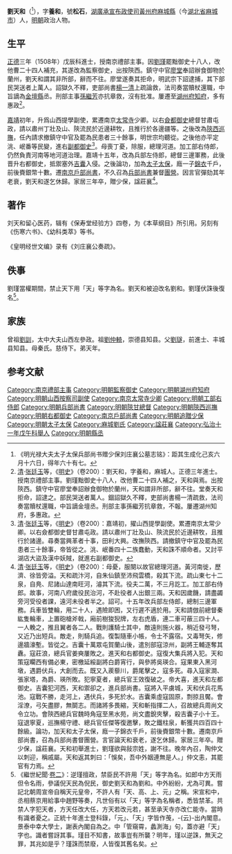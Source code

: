 {{明清人物信息框
| 姓名 = 劉天和
| 原名 =
| 圖片名稱= 
| 圖片大小 =
| 圖片說明 = 
| 最高職務 = 光祿大夫太子太保兵部尚書
| 國家 = 大明
| 爵位 =
| 籍貫 = [[湖廣承宣布政使司|湖廣承宣布政使司]][[黃州府|黃州府]][[麻城縣|麻城縣]]
| 族裔 = 漢族
| 字號 = 字養和，號松石
| 諡號 = 莊襄
| 出生日期 = [[成化|成化]]十五年（1479年）六月十六日
| 出生地點 = [[湖廣承宣布政使司|湖廣]][[麻城縣|麻城縣]]
| 逝世日期 = [[嘉靖|嘉靖]]二十四年十二月甲寅<br>（1546年1月27日）
| 逝世地點 = [[湖廣承宣布政使司|湖廣]][[麻城縣|麻城縣]]
| 墓葬 =
| 配偶 =娶王氏
| 親屬 =
| 出身 = 
* 弘治十一年戊午科舉人
* 正德三年戊辰科殿科進士出身
| 經歷 = 
| 著作 =
}}
'''劉天和'''（{{bd|1479年|7月5日|1545年|1月27日|Liu刘}}<ref>《明光禄大夫太子太保兵部尚书赠少保刘庄襄公墓志铭》：距其生成化己亥六月十六日，得年六十有七。</ref>），字'''養和'''，號'''松石'''，[[湖廣承宣布政使司|湖廣承宣布政使司]][[黃州府|黃州府]][[麻城縣|麻城縣]]（今[[湖北省|湖北省]][[麻城市|麻城市]]）人，[[明朝|明朝]]政治人物。

==生平==
[[正德_(明朝)|正德]]三年（1508年）戊辰科進士，授南京禮部主事。因[[劉瑾|劉瑾]]罷黜御史十八人，改他曹二十四人補充，其遂改為監察御史，出按陝西。鎮守中官[[廖堂|廖堂]]奉詔辦食御物於蘭州，劉天和謂其非所部，辭而不往。廖堂遂奏其拒命，明武宗下詔逮捕，其下部民哭送者上萬人。詔獄久不釋，吏部尚書[[楊一清|楊一清]]上疏論救，法司奏當贖杖還職，中旨謫為[[金壇縣|金壇縣]]丞。刑部主事[[孫繼芳|孫繼芳]]亦抗章救，沒有批准。屢遷至[[湖州府|湖州府]][[知府|知府]]，多有惠政<ref>[[清|清]]·[[张廷玉|张廷玉]]等，《[[明史|明史]]》（卷200）：劉天和，字養和，麻城人。正德三年進士。授南京禮部主事。劉瑾黜御史十八人，改他曹二十四人補之，天和與焉。出按陝西。鎮守中官廖堂奉詔辦食御物於蘭州，天和謂非所部，辭不往。堂奏天和拒命，詔逮之。部民哭送者萬人。錮詔獄久不釋，吏部尚書楊一清疏救，法司奏當贖杖還職，中旨謫金壇丞。刑部主事孫繼芳抗章救，不報。屢遷湖州知府，多惠政。</ref>。

[[嘉靖|嘉靖]]初年，升爲山西提學副使，累遷南京[[太常寺|太常寺]]少卿。以右[[僉都御史|僉都御史]]總督甘肅屯政，請以肅州丁壯及山、陝流民於近邊耕牧，且推行於各邊疆等。之後改為[[陝西巡撫|陝西巡撫]]，任內請求撤鎮守中官及罷為民患者三十餘事，明世宗均聽從。之後他亦平定洮、岷番等民變，進右[[副都御史|副都御史]]<ref>[[清|清]]·[[张廷玉|张廷玉]]等，《[[明史|明史]]》（卷200）：嘉靖初，擢山西提學副使。累遷南京太常少卿。以右僉都御史督甘肅屯政。請以肅州丁壯及山、陝流民於近邊耕牧，且推行於諸邊。尋奏當興革者十事，田利大興。改撫陝西。請撤鎮守中官及罷為民患者三十餘事，帝皆從之。洮、岷番四十二族蠢動，天和誅不順命者。又討平湖店大盜及漢中妖賊，就進右副都御史。</ref>。母喪丁憂，除服，總理河道。加工部右侍郎，仍然負責河南等地河道治理。嘉靖十五年，改為兵部左侍郎，總督三邊軍務，此後晋升右都御史，抵禦塞外[[吉囊|吉囊]]入侵。之後論功，加為[[太子太保|太子太保]]，廕一子[[錦衣|錦衣]]千戶，前後賚銀幣十數。遷[[南京戶部尚書|南京戶部尚書]]，不久召為[[兵部尚書|兵部尚書]]兼督[[團營|團營]]。因言官彈劾其年老衰，劉天和遂乞休歸。家居三年卒，贈少保，諡莊襄<ref>[[清|清]]·[[张廷玉|张廷玉]]等，《[[明史|明史]]》（卷200）：母憂，服闋以故官總理河道。黃河南徙，歷濟、徐皆旁溢。天和疏汴河，自朱仙鎮至沛飛雲橋，殺其下流。疏山東七十二泉，自鳧、尼諸山達南旺河，濬其下流。役夫二萬，不三月訖工。加工部右侍郎。故事，河南八府歲役民治河，不赴役者人出銀三兩。天和因歲饑，請盡蠲旁河受役者課，遠河未役者半之。詔可。十五年改兵部左侍郎，總制三邊軍務。兵車皆雙輪，用二十人，遇險即困，又行遲不適於用。天和請倣前總督秦紘隻輪車，上置砲槍斧戟，廂前樹狻猊牌，左右虎盾，連二車可蔽三四十人。一人輓之，推且翼者各二人。戰則護騎士其中，敵遠則施火器，稍近發弓弩，又近乃出短兵。敵走，則騎兵追。復製隨車小帳，令士不露宿。又毒弩矢，修邊牆濠塹。皆從之。吉囊十萬眾屯賀蘭山後，遣別部寇涼州，副將王輔逐奪其纛。寇莊浪，總兵官姜奭屢敗之。進天和右都御史。寇復大集兵將入犯。天和策寇矙西有備必東，密檄延綏副將白爵宵行，與參將吳瑛合。寇果東入黑河墩，遇爵伏兵，大創而去。既又入蒺藜川，爵尾擊之，寇多死。尋入寇家澗、張家塔，為爵、瑛所敗。犯寧夏者，總兵官王效復破之。帝大喜，進天和左都御史。吉囊犯河西，天和禦卻之，進兵部尚書。寇將入平虜城，天和伏兵花馬池。寇戰不勝，走河上，遇伏兵，多死於水。吉囊乘虛寇固原，剽掠且饜。會淫潦，弓矢盡膠，無鬬志。而諸將多畏縮，天和斬指揮二人，召故總兵周尚文令立功。會陝西總兵官魏時角寇至黑水苑，尚文盡銳夾擊，殺吉囊子小十王。寇退寧夏，巡撫楊守禮、總兵官任傑等復邀擊，敗之鐵柱泉，斬獲共四百四十餘級。論功，加天和太子太保，廕一子錦衣千戶，前後賚銀幣十數。遷南京戶部尚書，召為兵部尚書督團營。言官論天和衰老，遂乞休歸。家居三年卒。贈少保，諡莊襄。天和初舉進士，劉瑾欲與敍宗姓，謝不往。晚年內召，陶仲文以刺迎，稱戚屬。天和返其刺曰：「悞矣，吾中外姻連無是人。」仲文恚，其罷官有力焉。</ref>。

==著作==
刘天和留心医药，辑有《保寿堂经验方》四卷，为《本草纲目》所引用。另刻有《伤寒六书》、《幼科类萃》等书。

《皇明经世文编》录有《刘庄襄公奏疏》。

==佚事==
劉瑾當權期間，禁止天下用「天」等字為名。劉天和被迫改名劉和。劉瑾伏誅後復名<ref>《繼世紀聞·[[s:繼世紀聞/卷2|卷二]]》：逆瑾擅政，禁臣民不許用「天」等字為名。如郎中方天雨但令名雨，參議倪天民為倪民，御史劉天和為劉和。中外紛紛，尤為可異。嘗記北朝周宣帝自稱天元皇帝，不許人有「天、高、上、元」之稱。宋宣和中，丞相蔡京用給事中趙野等奏，凡世俗有以「天」等字為名稱者，悉皆禁革。共禁人字犯天者，方天任改大任，方天若改元若，甚至承天寺亦改仁能寺。當時有識者憂之。正統十年進士登科錄，「元」、「天」字皆作䒶，-{云}-出內閣意。景泰中幸大學士，謝表內閣自為之。中「管窺霄，蠡測海」句，蓋亦避「天」字也。識者嘗訝其事。瑾目不知書，故事豈有所襲？明年，瑾以逆誅，無天之罪，其兆如是乎？瑾誅而禁廢，人皆復其舊名矣。</ref>。

==家族==
曾祖[[劉訓|劉訓]]，太中大夫山西左參政。祖[[劉仲輢|劉仲輢]]，崇德县知县。父[[劉璲|劉璲]]，前進士、丰城县知县。母秦氏。慈侍下。弟天年。

==参考文献==
{{reflist}}
{{start box}}
{{s-off}}
{{succession box|[[樊繼祖|樊繼祖]]|[[毛伯溫|毛伯溫]]|[[明朝兵部尚書|明朝兵部尚書]]|1451年-1452年}}
{{end box}}
{{正德三年戊辰科殿試金榜}}
{{DEFAULTSORT:Liu刘}}
[[Category:南京禮部主事|Category:南京禮部主事]]
[[Category:明朝監察御史|Category:明朝監察御史]]
[[Category:明朝湖州府知府|Category:明朝湖州府知府]]
[[Category:明朝山西按察司副使|Category:明朝山西按察司副使]]
[[Category:南京太常寺少卿|Category:南京太常寺少卿]]
[[Category:明朝工部右侍郎|Category:明朝工部右侍郎]]
[[Category:明朝兵部尚書|Category:明朝兵部尚書]]
[[Category:明朝陝甘總督|Category:明朝陝甘總督]]
[[Category:明朝陝西巡撫|Category:明朝陝西巡撫]]
[[Category:明朝右都御史|Category:明朝右都御史]]
[[Category:南京戶部尚書|Category:南京戶部尚書]]
[[Category:明朝追贈少保|Category:明朝追贈少保]]
[[Category:明朝太子太保|Category:明朝太子太保]]
[[Category:麻城劉氏|Category:麻城劉氏]]
[[Category:諡莊襄|Category:諡莊襄]]
[[Category:弘治十一年戊午科舉人|Category:弘治十一年戊午科舉人]]
[[Category:明朝縣丞|Category:明朝縣丞]]
